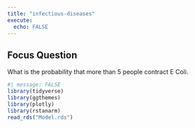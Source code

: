 ```yaml
---
title: "infectious-diseases"
execute:
  echo: FALSE
---
```


## Focus Question
What is the probability that more than 5 people contract E Coli. 

```r
#| message: FALSE 
library(tidyverse)
library(ggthemes)
library(plotly)
library(rstanarm)
read_rds("Model.rds")
```

